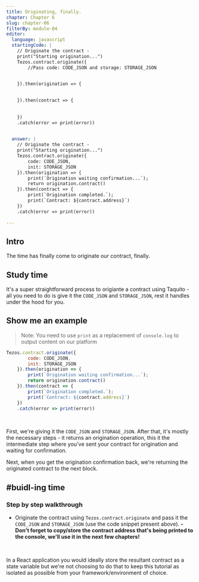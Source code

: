 ```yaml
---
title: Originating, finally.
chapter: Chapter 6
slug: chapter-06
filterBy: module-04
editor:
  language: javascript
  startingCode: |
    // Originate the contract -
    print("Starting origination...")
    Tezos.contract.originate({
        //Pass code: CODE_JSON and storage: STORAGE_JSON


    }).then(origination => {
                
        
    }).then(contract => {
        
        
    })
    .catch(error => print(error))
    

  answer: |
    // Originate the contract - 
    print("Starting origination...")
    Tezos.contract.originate({
        code: CODE_JSON,
        init: STORAGE_JSON
    }).then(origination => {
        print(`Origination waiting confirmation...`);
        return origination.contract()
    }).then(contract => {
        print(`Origination completed.`);
        print(`Contract: ${contract.address}`)
    })
    .catch(error => print(error))
        
---
```

## Intro
The time has finally come to originate our contract, finally.

## Study time
It's a super straightforward process to origiante a contract using Taquito - all you need to do is give it the `CODE_JSON` and `STORAGE_JSON`, rest it handles under the hood for you.


## Show me an example
> Note: You need to use `print` as a replacement of `console.log` to output content on our platform
```javascript
Tezos.contract.originate({
        code: CODE_JSON,
        init: STORAGE_JSON
    }).then(origination => {
        print(`Origination waiting confirmation...`);
        return origination.contract()
    }).then(contract => {
        print(`Origination completed.`);
        print(`Contract: ${contract.address}`)
    })
    .catch(error => print(error))
```

<br />

First, we're giving it the `CODE_JSON` and `STORAGE_JSON`.
After that, it's mostly the necessary steps - it returns an origination operation, this it the intermediate step where you've sent your contract for origination and waiting for confirmation.

Next, when you get the origination confirmation back, we're returning the originated contract to the next block.

## #buidl-ing time
 
### Step by step walkthrough
- Originate the contract using `Tezos.contract.originate` and pass it the `CODE_JSON` and `STORAGE_JSON` (use the code snippet present above).
**- Don't forget to copy/store the contract address that's being printed to the console, we'll use it in the next few chapters!** 

<br />

In a React application you would ideally store the resultant contract as a state variable but we're not choosing to do that to keep this tutorial as isolated as possible from your framework/environment of choice.